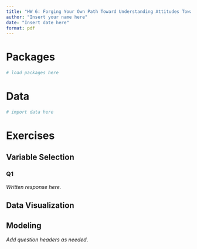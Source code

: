 ```yaml
---
title: "HW 6: Forging Your Own Path Toward Understanding Attitudes Toward Scientists Among US Voters"
author: "Insert your name here"
date: "Insert date here"
format: pdf
---
```


# Packages

```r
# load packages here
```

# Data

```r
# import data here
```

# Exercises

## Variable Selection

### Q1

*Written response here.*

## Data Visualization

## Modeling

*Add question headers as needed*.

